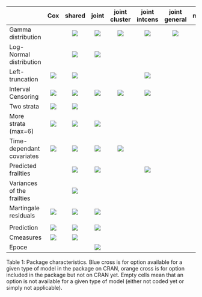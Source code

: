 
<!--
%\VignetteEngine{knitr::rmarkdown}
%\VignetteIndexEntry{Package summary}
-->




|                            |                  Cox                  |                 shared                |                  joint                  |              joint cluster              |              joint intcens              |             joint general             |                 nested                |                additive               |              multivariate             |           joint longitudinal          |            joint trivariate           |
|----------------------------|:-------------------------------------:|:-------------------------------------:|:---------------------------------------:|:---------------------------------------:|:---------------------------------------:|:-------------------------------------:|:-------------------------------------:|:-------------------------------------:|:-------------------------------------:|:-------------------------------------:|:-------------------------------------:|
| Gamma distribution         |                                       | ![](blue_x.png) |  ![](blue_x.png)  |  ![](blue_x.png)  |  ![](blue_x.png)  | ![](blue_x.png) | ![](blue_x.png) |                                       |                                       |                                       |                                       |
| Log-Normal distribution    |                                       | ![](blue_x.png) |  ![](blue_x.png)  |                                         |                                         |                                       |                                       | ![](blue_x.png) | ![](blue_x.png) | ![](blue_x.png) | ![](blue_x.png) |
| Left-truncation            | ![](blue_x.png) | ![](blue_x.png) |                                         |                                         | ![](orange_x.png) |                                       | ![](blue_x.png) |                                       |                                       |                                       |                                       |
| Interval Censoring     | ![](blue_x.png) | ![](blue_x.png) | ![](orange_x.png) | ![](orange_x.png) |  ![](blue_x.png)  |                                       |                                       |                                       |                                       |                                       |                                       |
| Two strata                | ![](blue_x.png) | ![](blue_x.png) |                                         |                                         |                                         |                                       | ![](blue_x.png) | ![](blue_x.png) |                                       |                                       |                                       |
| More strata (max=6)     | ![](blue_x.png) | ![](blue_x.png) |  ![](blue_x.png)  |                                         |                                         |                                       |                                       |                                       |                                       |                                       |                                       |
| Time-dependant covariates  | ![](blue_x.png) | ![](blue_x.png) |  ![](blue_x.png)  |  ![](blue_x.png)  |                                         |                                       |                                       |                                       |                                       |                                       |                                       |
| Predicted frailties        |                                       | ![](blue_x.png) |  ![](blue_x.png)  |                                         |  ![](blue_x.png)  |                                       | ![](blue_x.png) | ![](blue_x.png) |                                       | ![](blue_x.png) | ![](blue_x.png) |
| Variances of the frailties |                                       | ![](blue_x.png) |                                         |                                         |                                         |                                       |                                       |                                       |                                       |                                       |                                       |
| Martingale residuals                | ![](blue_x.png) | ![](blue_x.png) |  ![](blue_x.png)  |                                         |                                         |                                       | ![](blue_x.png) | ![](blue_x.png) |                                       | ![](blue_x.png) | ![](blue_x.png) |
|                            |                                       |                                       |                                         |                                         |                                         |                                       |                                       |                                       |                                       |                                       |                                       |
| Prediction                 | ![](blue_x.png) | ![](blue_x.png) |  ![](blue_x.png)  |                                         |                                         |                                       |                                       |                                       |                                       | ![](blue_x.png) | ![](blue_x.png) |
| Cmeasures                  | ![](blue_x.png) | ![](blue_x.png) |                                         |                                         |                                         |                                       |                                       |                                       |                                       |                                       |                                       |
| Epoce                      |                                       |                                       |  ![](blue_x.png)  |                                         |                                         |                                       |                                       |                                       |                                       | ![](blue_x.png) | ![](blue_x.png) |

Table 1: Package characteristics. Blue cross is for option available for a given type of model in the package on CRAN, orange cross is for option included in the package but not on CRAN yet. Empty cells mean that an option is not available for a given type of model (either not coded yet or simply not applicable).





